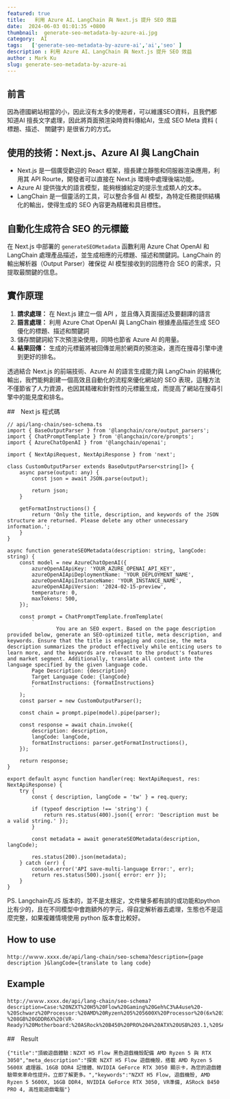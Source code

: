 ```yaml
---
featured: true
title:   利用 Azure AI、LangChain 與 Next.js 提升 SEO 效益
date:  2024-06-03 01:01:35 +0800
thumbnail:  generate-seo-metadata-by-azure-ai.jpg
category:  AI  
tags:   ['generate-seo-metadata-by-azure-ai','ai','seo' ]
description : 利用 Azure AI、LangChain 與 Next.js 提升 SEO 效益
author : Mark Ku
slug: generate-seo-metadata-by-azure-ai
---
```


## 前言
因為德國網站相當的小，因此沒有太多的使用者，可以維護SEO資料，且我們都知道AI 擅長文字處理，因此將頁面預渲染時資料傳給AI，生成 SEO Meta 資料 ( 標題、描述、 關鍵字) 是很省力的方式。  

## 使用的技術：Next.js、Azure AI 與 LangChain

* Next.js 是一個廣受歡迎的 React 框架，擅長建立靜態和伺服器渲染應用，利用其 API Rourte，開發者可以直接在 Next.js 環境中處理後端功能。
* Azure AI 提供強大的語言模型，能夠根據給定的提示生成類人的文本。
* LangChain 是一個靈活的工具，可以整合多個 AI 模型，為特定任務提供結構化的輸出，使得生成的 SEO 內容更為精確和具目標性。

## 自動化生成符合 SEO 的元標籤

在 Next.js 中部署的 `generateSEOMetadata` 函數利用 Azure Chat OpenAI 和 LangChain 處理產品描述，並生成相應的元標題、描述和關鍵詞。LangChain 的輸出解析器（Output Parser）確保從 AI 模型接收到的回應符合 SEO 的需求，只提取最關鍵的信息。

## 實作原理
1. **請求處理：** 在 Next.js 建立一個 API ，並且傳入頁面描述及要翻譯的語言
2. **語言處理：** 利用 Azure Chat OpenAI 與 LangChain 根據產品描述生成 SEO 優化的標題、描述和關鍵詞
3. 儲存關鍵詞給下次預渲染使用，同時也節省 Azure AI 的用量。
4. **結果回傳：** 生成的元標籤將被回傳並用於網頁的預渲染，進而在搜尋引擎中達到更好的排名。

透過結合 Next.js 的前端技術、Azure AI 的語言生成能力與 LangChain 的結構化輸出，我們能夠創建一個高效且自動化的流程來優化網站的 SEO 表現，這種方法不僅節省了人力資源，也因其精確和針對性的元標籤生成，而提高了網站在搜尋引擎中的能見度和排名。

##　Next js 程式碼　
```
// api/lang-chain/seo-schema.ts
import { BaseOutputParser } from '@langchain/core/output_parsers';
import { ChatPromptTemplate } from '@langchain/core/prompts';
import { AzureChatOpenAI } from '@langchain/openai';

import { NextApiRequest, NextApiResponse } from 'next';

class CustomOutputParser extends BaseOutputParser<string[]> {
    async parse(output: any) {
        const json = await JSON.parse(output);

        return json;
    }

    getFormatInstructions() {
        return 'Only the title, description, and keywords of the JSON structure are returned. Please delete any other unnecessary information.';
    }
}

async function generateSEOMetadata(description: string, langCode: string) {
    const model = new AzureChatOpenAI({
        azureOpenAIApiKey: 'YOUR_AZURE_OPENAI_API_KEY',
        azureOpenAIApiDeploymentName: 'YOUR_DEPLOYMENT_NAME',
        azureOpenAIApiInstanceName: 'YOUR_INSTANCE_NAME',
        azureOpenAIApiVersion: '2024-02-15-preview',
        temperature: 0,
        maxTokens: 500,
    });

    const prompt = ChatPromptTemplate.fromTemplate(
        `
                You are an SEO expert. Based on the page description provided below, generate an SEO-optimized title, meta description, and keywords. Ensure that the title is engaging and concise, the meta description summarizes the product effectively while enticing users to learn more, and the keywords are relevant to the product's features and market segment. Additionally, translate all content into the language specified by the given language code.
        Page Description: {description}
        Target Language Code: {langCode}
        FormatInstructions: {formatInstructions}
        `
    );
    const parser = new CustomOutputParser();

    const chain = prompt.pipe(model).pipe(parser);

    const response = await chain.invoke({
        description: description,
        langCode: langCode,
        formatInstructions: parser.getFormatInstructions(),
    });

    return response;
}

export default async function handler(req: NextApiRequest, res: NextApiResponse) {
    try {
        const { description, langCode = 'tw' } = req.query;

        if (typeof description !== 'string') {
            return res.status(400).json({ error: 'Description must be a valid string.' });
        }

        const metadata = await generateSEOMetadata(description, langCode);

        res.status(200).json(metadata);
    } catch (err) {
        console.error('API save-multi-language Error:', err);
        return res.status(500).json({ error: err });
    }
}

```

PS. Langchain在JS 版本的，並不是太穩定，文件蠻多都有誤的或功能和python 比有少的，且在不同模型中會跑額外的字元，得自定解析器去處理，生態也不是這麼完整，如果複雜情境使用 python 版本會比較好。  

## How to use
```
http://ｗｗｗ.xxxx.de/api/lang-chain/seo-schema?description={page description }&langCode={translate to lang code}
```

## Example
```
http://ｗｗｗ.xxxx.de/api/lang-chain/seo-schema?description=Case:%20NZXT%20H5%20Flow%20Gaming%20Geh%C3%A4use%20-%20Schwarz%20Processor:%20AMD%20Ryzen%205%205600X%20Processor%20(6x%203.7GHz/32MB%20L3%20Cache)%20Memory:%2016GB%20DDR4/3200MHz%20Memory(G.Skill%20,Corsair,Kingston)%20Storage:%20Video%20Card:%20NVIDIA%20GeForce%20RTX%203050%20-%208GB%20GDDR6X%20(VR-Ready)%20Motherboard:%20ASRock%20B450%20PRO%204%20ATX%20USB%203.1,%20SATA3,%201x%20M.2&langCode=tw
```

##　Result 
```
{"title":"頂級遊戲體驗：NZXT H5 Flow 黑色遊戲機殼配備 AMD Ryzen 5 與 RTX 3050","meta_description":"探索 NZXT H5 Flow 遊戲機殼，搭載 AMD Ryzen 5 5600X 處理器、16GB DDR4 記憶體、NVIDIA GeForce RTX 3050 顯示卡，為您的遊戲體驗帶來革命性提升。立即了解更多。","keywords":"NZXT H5 Flow, 遊戲機殼, AMD Ryzen 5 5600X, 16GB DDR4, NVIDIA GeForce RTX 3050, VR準備, ASRock B450 PRO 4, 高性能遊戲電腦"}
```
